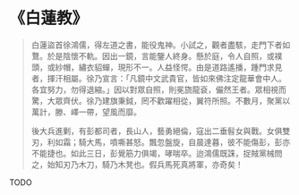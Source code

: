 # 《白蓮教》

> 白蓮盜首徐鴻儒，得左道之書，能役鬼神。小試之，觀者盡駭，走門下者如鶩。於是陰懷不軌。因出一鏡，言能鑒人終身。懸於庭，令人自照，或襆頭，或紗帽，繡衣貂蟬，現形不一。人益怪愕。由是道路遙播，踵門求見者，揮汗相屬。徐乃宣言：「凡鏡中文武貴官，皆如來佛注定龍華會中人。各宜努力，勿得退縮。」因以對眾自照，則冕旒龍袞，儼然王者。眾相視而驚，大眾齊伏。徐乃建旗秉鉞，罔不歡躍相從，翼符所照。不數月，聚黨以萬計，滕、嶧一帶，望風而靡。
>
> 後大兵進剿，有彭都司者，長山人，藝勇絕倫，寇出二垂髫女與戰。女俱雙刃，利如霜；騎大馬，噴嘶甚怒。飄忽盤旋，自晨達暮，彼不能傷彭，彭亦不能捷也。如此三日，彭覺筋力俱竭，哮喘卒。迨鴻儒既誅，捉賊黨械問之，始知刃乃木刀，騎乃木凳也。假兵馬死真將軍，亦奇矣！

TODO
